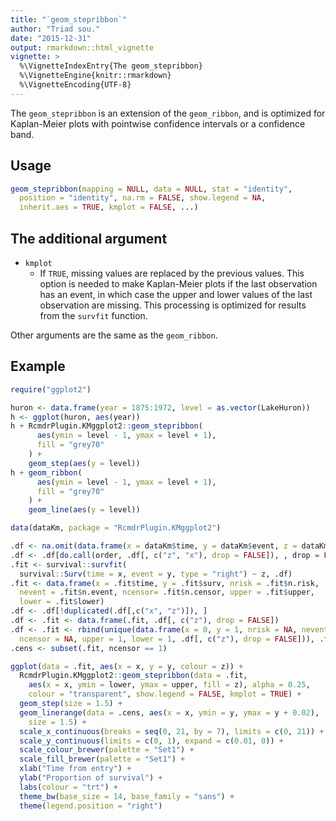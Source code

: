 ```yaml
---
title: "`geom_stepribbon`"
author: "Triad sou."
date: "2015-12-31"
output: rmarkdown::html_vignette
vignette: >
  %\VignetteIndexEntry{The geom_stepribbon}
  %\VignetteEngine{knitr::rmarkdown}
  %\VignetteEncoding{UTF-8}
---
```


The `geom_stepribbon` is an extension of the `geom_ribbon`, and is
optimized for Kaplan-Meier plots with pointwise confidence intervals
or a confidence band.

## Usage

```r
geom_stepribbon(mapping = NULL, data = NULL, stat = "identity",
  position = "identity", na.rm = FALSE, show.legend = NA,
  inherit.aes = TRUE, kmplot = FALSE, ...)
```

## The additional argument
* `kmplot`
    * If `TRUE`, missing values are replaced by the previous values.
      This option is needed to make Kaplan-Meier plots if the last
      observation has an event, in which case the upper and lower 
      values of the last observation are missing. This processing
      is optimized for results from the `survfit` function.

Other arguments are the same as the `geom_ribbon`.


## Example

```r
require("ggplot2")

huron <- data.frame(year = 1875:1972, level = as.vector(LakeHuron))
h <- ggplot(huron, aes(year))
h + RcmdrPlugin.KMggplot2::geom_stepribbon(
      aes(ymin = level - 1, ymax = level + 1),
      fill = "grey70"
    ) +
    geom_step(aes(y = level))
h + geom_ribbon(
      aes(ymin = level - 1, ymax = level + 1),
      fill = "grey70"
    ) +
    geom_line(aes(y = level))

data(dataKm, package = "RcmdrPlugin.KMggplot2")

.df <- na.omit(data.frame(x = dataKm$time, y = dataKm$event, z = dataKm$trt))
.df <- .df[do.call(order, .df[, c("z", "x"), drop = FALSE]), , drop = FALSE]
.fit <- survival::survfit(
  survival::Surv(time = x, event = y, type = "right") ~ z, .df)
.fit <- data.frame(x = .fit$time, y = .fit$surv, nrisk = .fit$n.risk, 
  nevent = .fit$n.event, ncensor= .fit$n.censor, upper = .fit$upper,
  lower = .fit$lower)
.df <- .df[!duplicated(.df[,c("x", "z")]), ]
.df <- .fit <- data.frame(.fit, .df[, c("z"), drop = FALSE])
.df <- .fit <- rbind(unique(data.frame(x = 0, y = 1, nrisk = NA, nevent = NA,
  ncensor = NA, upper = 1, lower = 1, .df[, c("z"), drop = FALSE])), .fit)
.cens <- subset(.fit, ncensor == 1)

ggplot(data = .fit, aes(x = x, y = y, colour = z)) + 
  RcmdrPlugin.KMggplot2::geom_stepribbon(data = .fit,
    aes(x = x, ymin = lower, ymax = upper, fill = z), alpha = 0.25,
    colour = "transparent", show.legend = FALSE, kmplot = TRUE) +
  geom_step(size = 1.5) +
  geom_linerange(data = .cens, aes(x = x, ymin = y, ymax = y + 0.02),
    size = 1.5) + 
  scale_x_continuous(breaks = seq(0, 21, by = 7), limits = c(0, 21)) + 
  scale_y_continuous(limits = c(0, 1), expand = c(0.01, 0)) + 
  scale_colour_brewer(palette = "Set1") +
  scale_fill_brewer(palette = "Set1") +
  xlab("Time from entry") +
  ylab("Proportion of survival") +
  labs(colour = "trt") +
  theme_bw(base_size = 14, base_family = "sans") + 
  theme(legend.position = "right")
```

